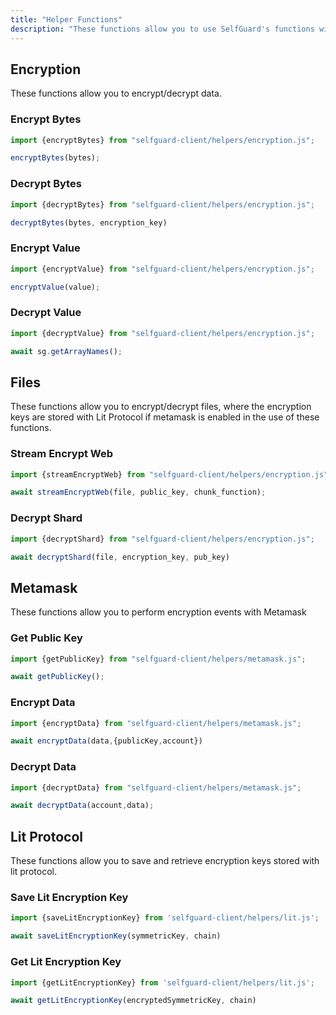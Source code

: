 ```yaml
---
title: "Helper Functions"
description: "These functions allow you to use SelfGuard's functions without using SelfGuard as the encryption storage provider."
---
```


## Encryption
These functions allow you to encrypt/decrypt data.

### Encrypt Bytes
```js
import {encryptBytes} from "selfguard-client/helpers/encryption.js";

encryptBytes(bytes);
```

### Decrypt Bytes
```js
import {decryptBytes} from "selfguard-client/helpers/encryption.js";

decryptBytes(bytes, encryption_key)
```

### Encrypt Value
```js
import {encryptValue} from "selfguard-client/helpers/encryption.js";

encryptValue(value);
```

### Decrypt Value
```js
import {decryptValue} from "selfguard-client/helpers/encryption.js";

await sg.getArrayNames();
```

## Files 
These functions allow you to encrypt/decrypt files, where the encryption keys are stored with Lit Protocol if metamask is enabled in the use of these functions.

### Stream Encrypt Web

```js
import {streamEncryptWeb} from "selfguard-client/helpers/encryption.js";

await streamEncryptWeb(file, public_key, chunk_function);
```

### Decrypt Shard
```js
import {decryptShard} from "selfguard-client/helpers/encryption.js";

await decryptShard(file, encryption_key, pub_key)
```

## Metamask
These functions allow you to perform encryption events with Metamask

### Get Public Key
```js
import {getPublicKey} from "selfguard-client/helpers/metamask.js";

await getPublicKey();
```

### Encrypt Data
```js
import {encryptData} from "selfguard-client/helpers/metamask.js";

await encryptData(data,{publicKey,account})
```

### Decrypt Data
```js
import {decryptData} from "selfguard-client/helpers/metamask.js";

await decryptData(account,data);
```

## Lit Protocol 
These functions allow you to save and retrieve encryption keys stored with lit protocol.

### Save Lit Encryption Key
```js
import {saveLitEncryptionKey} from 'selfguard-client/helpers/lit.js';

await saveLitEncryptionKey(symmetricKey, chain)
```

### Get Lit Encryption Key
```js
import {getLitEncryptionKey} from 'selfguard-client/helpers/lit.js';

await getLitEncryptionKey(encryptedSymmetricKey, chain)
```
